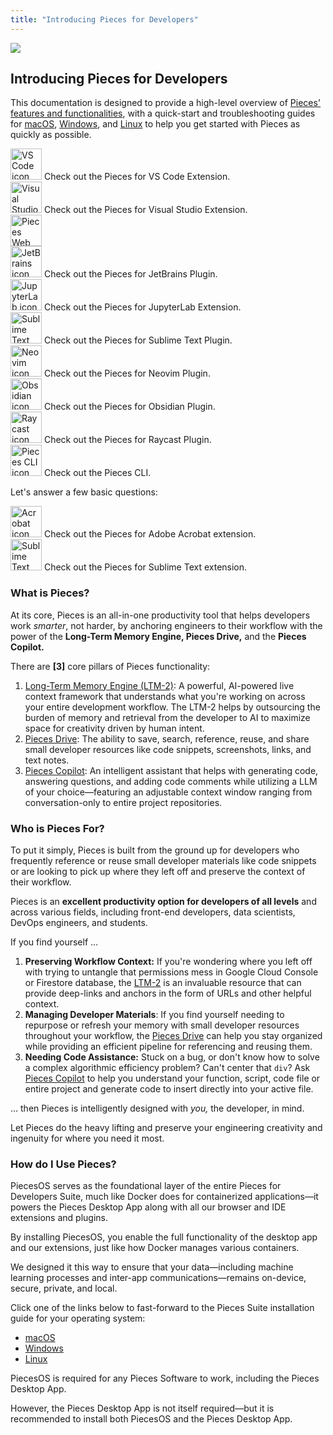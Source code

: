 ```yaml
---
title: "Introducing Pieces for Developers"
---
```


![](https://cdn.hashnode.com/res/hashnode/image/upload/v1734014941536/9c298363-d6b4-4e4a-9965-72db0fa59bc6.png?auto=compress,format&format=webp&q=75)

## Introducing Pieces for Developers

This documentation is designed to provide a high-level overview of [Pieces' features and functionalities](https://docs.pieces.app/products/meet-pieces/fundamentals), with a quick-start and troubleshooting guides for [macOS](https://docs.pieces.app/products/meet-pieces/macos-installation-guide), [Windows](https://docs.pieces.app/products/meet-pieces/windows-installation-guide), and [Linux](https://docs.pieces.app/products/meet-pieces/linux-installation-guide) to help you get started with Pieces as quickly as possible.

<CardGroup cols={3}>
  <Card
    title="VS Code Extension"
    icon="vs_code"
    href="/extensions-plugins/visual-studio-code/vsc-overview"
    cta="View Documentation"
    arrow="arrow-up-right"
  />
  <Card
    title="Visual Studio Extension"
    icon="visual_studio"
    href="/extensions-plugins/visual-studio/vstudio-overview"
    cta="View Documentation"
    arrow="arrow-up-right"
  />
  <Card
    title="Pieces Web Extension"
    icon="chromium"
    href="/web-extension/web-extension-overview"
    cta="View Documentation"
    arrow="arrow-up-right"
  />
</CardGroup>

<CardGroup>
  <Card title="VS Code">
    <div style={{ display: "flex", alignItems: "center", gap: "0.5rem" }}>
      <img
        src="/public/icons/vs_code.png"
        width="50"
        height="50"
        noZoom
        alt="VS Code icon"
      />
      <span>Check out the Pieces for VS Code Extension.</span>
    </div>
  </Card>

  <Card title="Visual Studio">
    <div style={{ display: "flex", alignItems: "center", gap: "0.5rem" }}>
      <img
        src="/public/icons/visual_studio.png"
        width="50"
        height="50"
        noZoom
        alt="Visual Studio icon"
      />
      <span>Check out the Pieces for Visual Studio Extension.</span>
    </div>
  </Card>
</CardGroup>

<CardGroup>
  <Card title="Pieces Web">
    <div style={{ display: "flex", alignItems: "center", gap: "0.5rem" }}>
      <img
        src="/public/icons/chromium.png"
        width="50"
        height="50"
        noZoom
        alt="Pieces Web icon"
      />
       <Icon icon="arrow-up-right" size={24} />
    </div>
  </Card>

  <Card title="JetBrains">
    <div style={{ display: "flex", alignItems: "center", gap: "0.5rem" }}>
      <img
        src="/public/icons/jetbrains.png"
        width="50"
        height="50"
        noZoom
        alt="JetBrains icon"
      />
      <span>Check out the Pieces for JetBrains Plugin.</span>
    </div>
  </Card>
</CardGroup>

<CardGroup>
  <Card title="JupyterLab">
    <div style={{ display: "flex", alignItems: "center", gap: "0.5rem" }}>
      <img
        src="/public/icons/jupyter_light.png"
        width="50"
        height="50"
        noZoom
        alt="JupyterLab icon"
      />
      <span>Check out the Pieces for JupyterLab Extension.</span>
    </div>
  </Card>

  <Card title="Sublime Text">
    <div style={{ display: "flex", alignItems: "center", gap: "0.5rem" }}>
      <img
        src="/public/icons/sublime.png"
        width="50"
        height="50"
        noZoom
        alt="Sublime Text icon"
      />
      <span>Check out the Pieces for Sublime Text Plugin.</span>
    </div>
  </Card>
</CardGroup>

<CardGroup>
  <Card title="Neovim">
    <div style={{ display: "flex", alignItems: "center", gap: "0.5rem" }}>
      <img
        src="/public/icons/docusign.png"
        width="50"
        height="50"
        noZoom
        alt="Neovim icon"
      />
      <span>Check out the Pieces for Neovim Plugin.</span>
    </div>
  </Card>

  <Card title="Obsidian">
    <div style={{ display: "flex", alignItems: "center", gap: "0.5rem" }}>
      <img
        src="/public/icons/obsidian.png"
        width="50"
        height="50"
        noZoom
        alt="Obsidian icon"
      />
      <span>Check out the Pieces for Obsidian Plugin.</span>
    </div>
  </Card>
</CardGroup>

<CardGroup>
  <Card title="Raycast">
    <div style={{ display: "flex", alignItems: "center", gap: "0.5rem" }}>
      <img
        src="/public/icons/raycast.png"
        width="50"
        height="50"
        noZoom
        alt="Raycast icon"
      />
      <span>Check out the Pieces for Raycast Plugin.</span>
    </div>
  </Card>

  <Card title="Pieces CLI">
    <div style={{ display: "flex", alignItems: "center", gap: "0.5rem" }}>
      <img
        src="/public/icons/docusign.png"
        width="50"
        height="50"
        noZoom
        alt="Pieces CLI icon"
      />
      <span>Check out the Pieces CLI.</span>
    </div>
  </Card>
</CardGroup>

Let's answer a few basic questions: 

<CardGroup>
  <Card title="Adobe Acrobat">
    <div style={{ display: "flex", alignItems: "center", gap: "0.5rem" }}>
      <img
        src="/public/icons/acrobat.png"
        width="50"
        height="50"
        noZoom
        alt="Acrobat icon"
      />
      <span>Check out the Pieces for Adobe Acrobat extension.</span>
    </div>
  </Card>

  <Card title="Sublime Text">
    <div style={{ display: "flex", alignItems: "center", gap: "0.5rem" }}>
      <img
        src="/public/icons/sublime.png"
        width="50"
        height="50"
        noZoom
        alt="Sublime Text icon"
      />
      <span>Check out the Pieces for Sublime Text extension.</span>
    </div>
  </Card>
</CardGroup>

### What is Pieces?

At its core, Pieces is an all-in-one productivity tool that helps developers work _smarter_, not harder, by anchoring engineers to their workflow with the power of the **Long-Term Memory Engine, Pieces Drive,** and the **Pieces Copilot.**

There are **[3]** core pillars of Pieces functionality:

1. [Long-Term Memory Engine (LTM-2)](https://docs.pieces.app/products/meet-pieces/fundamentals#ltm-2): A powerful, AI-powered live context framework that understands what you're working on across your entire development workflow. The LTM-2 helps by outsourcing the burden of memory and retrieval from the developer to AI to maximize space for creativity driven by human intent.
2. [Pieces Drive](https://docs.pieces.app/products/meet-pieces/fundamentals#pieces-drive): The ability to save, search, reference, reuse, and share small developer resources like code snippets, screenshots, links, and text notes.
3. [Pieces Copilot](https://docs.pieces.app/products/meet-pieces/fundamentals#pieces-copilot): An intelligent assistant that helps with generating code, answering questions, and adding code comments while utilizing a LLM of your choice—featuring an adjustable context window ranging from conversation-only to entire project repositories.

### Who is Pieces For?

To put it simply, Pieces is built from the ground up for developers who frequently reference or reuse small developer materials like code snippets or are looking to pick up where they left off and preserve the context of their workflow.

Pieces is an **excellent productivity option for developers of all levels** and across various fields, including front-end developers, data scientists, DevOps engineers, and students.

If you find yourself …

1. **Preserving Workflow Context:** If you're wondering where you left off with trying to untangle that permissions mess in Google Cloud Console or Firestore database, the [LTM-2](https://docs.pieces.app/products/meet-pieces/fundamentals#ltm-2) is an invaluable resource that can provide deep-links and anchors in the form of URLs and other helpful context.
2. **Managing Developer Materials**: If you find yourself needing to repurpose or refresh your memory with small developer resources throughout your workflow, the [Pieces Drive](https://docs.pieces.app/products/meet-pieces/fundamentals#pieces-drive) can help you stay organized while providing an efficient pipeline for referencing and reusing them.
3. **Needing Code Assistance:** Stuck on a bug, or don't know how to solve a complex algorithmic efficiency problem? Can't center that `div`? Ask [Pieces Copilot](https://docs.pieces.app/products/meet-pieces/fundamentals#pieces-copilot) to help you understand your function, script, code file or entire project and generate code to insert directly into your active file.

… then Pieces is intelligently designed with _you,_ the developer, in mind.

Let Pieces do the heavy lifting and preserve your engineering creativity and ingenuity for where you need it most.

### How do I Use Pieces?

PiecesOS serves as the foundational layer of the entire Pieces for Developers Suite, much like Docker does for containerized applications—it powers the Pieces Desktop App along with all our browser and IDE extensions and plugins.

By installing PiecesOS, you enable the full functionality of the desktop app and our extensions, just like how Docker manages various containers.

We designed it this way to ensure that your data—including machine learning processes and inter-app communications—remains on-device, secure, private, and local.

Click one of the links below to fast-forward to the Pieces Suite installation guide for your operating system:

- [macOS](https://docs.pieces.app/products/meet-pieces/macos-installation-guide)
- [Windows](https://docs.pieces.app/products/meet-pieces/windows-installation-guide)
- [Linux](https://docs.pieces.app/products/meet-pieces/linux-installation-guide)

<Warning>
  PiecesOS is required for any Pieces Software to work, including the Pieces Desktop App.

  However, the Pieces Desktop App is not itself required—but it is recommended to install both PiecesOS and the Pieces Desktop App.
</Warning>